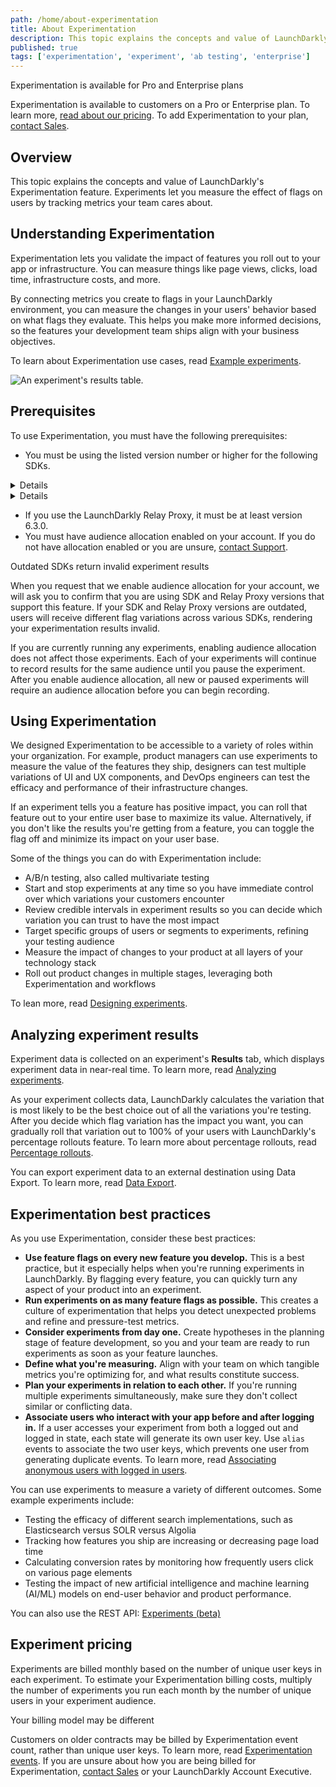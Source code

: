 ```yaml
---
path: /home/about-experimentation
title: About Experimentation
description: This topic explains the concepts and value of LaunchDarkly's Experimentation feature.
published: true
tags: ['experimentation', 'experiment', 'ab testing', 'enterprise']
---
```


<Callout intent="primary">
<CalloutTitle>Experimentation is available for Pro and Enterprise plans</CalloutTitle>
<CalloutDescription>

Experimentation is available to customers on a Pro or Enterprise plan. To learn more, [read about our pricing](https://launchdarkly.com/pricing/). To add Experimentation to your plan, [contact Sales](https://launchdarkly.com/contact-sales/).

</CalloutDescription>
</Callout>

## Overview

This topic explains the concepts and value of LaunchDarkly's Experimentation feature. Experiments let you measure the effect of flags on users by tracking metrics your team cares about.

## Understanding Experimentation

Experimentation lets you validate the impact of features you roll out to your app or infrastructure. You can measure things like page views, clicks, load time, infrastructure costs, and more.

By connecting metrics you create to flags in your LaunchDarkly environment, you can measure the changes in your users' behavior based on what flags they evaluate. This helps you make more informed decisions, so the features your development team ships align with your business objectives.

To learn about Experimentation use cases, read [Example experiments](/guides/experimentation/example-experiments).

![An experiment's results table.](experiment-results.png)

## Prerequisites

To use Experimentation, you must have the following prerequisites:

- You must be using the listed version number or higher for the following SDKs.

<Details summary="Click to expand a table listing required client-side SDK versions">

Client-side SDKs:

<Table>
  <TableHeader>
    <TableHeadCell>SDK</TableHeadCell>
    <TableHeadCell>Version</TableHeadCell>
  </TableHeader>
  <TableBody>
    <TableRow>
      <TableCell>.NET (client-side/Xamarin)</TableCell>
      <TableCell>2.0.0</TableCell>
    </TableRow>
    <TableRow>
      <TableCell>Android</TableCell>
      <TableCell>3.1.0</TableCell>
    </TableRow>
    <TableRow>
      <TableCell>C/C++</TableCell>
      <TableCell>2.4.8</TableCell>
    </TableRow>
    <TableRow>
      <TableCell>Electron</TableCell>
      <TableCell>All versions</TableCell>
    </TableRow>
    <TableRow>
      <TableCell>Flutter</TableCell>
      <TableCell>0.2.0</TableCell>
    </TableRow>
    <TableRow>
      <TableCell>iOS</TableCell>
      <TableCell>All versions</TableCell>
    </TableRow>
    <TableRow>
      <TableCell>JavaScript</TableCell>
      <TableCell>2.6.0</TableCell>
    </TableRow>
    <TableRow>
      <TableCell>Node.js</TableCell>
      <TableCell>All versions</TableCell>
    </TableRow>
    <TableRow>
      <TableCell>React Native</TableCell>
      <TableCell>5.0.0</TableCell>
    </TableRow>
    <TableRow>
      <TableCell>React Web</TableCell>
      <TableCell>All versions</TableCell>
    </TableRow>
    <TableRow>
      <TableCell>Roku</TableCell>
      <TableCell>All versions</TableCell>
    </TableRow>
    <TableRow>
      <TableCell>Vue</TableCell>
      <TableCell>All versions</TableCell>
    </TableRow>
</TableBody>
</Table>

</Details>

<Details summary="Click to expand a table listing required server-side SDK versions">

Server-side SDKs:

<Table>
  <TableHeader>
    <TableHeadCell>SDK</TableHeadCell>
    <TableHeadCell>Version</TableHeadCell>
  </TableHeader>
  <TableBody>
  <TableRow>
    <TableCell>.NET</TableCell>
    <TableCell>6.1.0</TableCell>
  </TableRow>
  <TableRow>
    <TableCell>Apex</TableCell>
    <TableCell>1.1.0</TableCell>
  </TableRow>
  <TableRow>
    <TableCell>C/C++</TableCell>
    <TableCell>2.4.0</TableCell>
  </TableRow>
  <TableRow>
    <TableCell>Erlang</TableCell>
    <TableCell>1.2.0</TableCell>
  </TableRow>
  <TableRow>
    <TableCell>Go</TableCell>
    <TableCell>5.4.0</TableCell>
  </TableRow>
  <TableRow>
    <TableCell>Haskell</TableCell>
    <TableCell>2.2.0</TableCell>
  </TableRow>
  <TableRow>
    <TableCell>Java</TableCell>
    <TableCell>5.5.0</TableCell>
  </TableRow>
  <TableRow>
    <TableCell>Lua</TableCell>
    <TableCell>2.4.0</TableCell>
  </TableRow>
  <TableRow>
    <TableCell>Node.js</TableCell>
    <TableCell>6.1.0</TableCell>
  </TableRow>
  <TableRow>
    <TableCell>PHP</TableCell>
    <TableCell>4.1.0</TableCell>
  </TableRow>
  <TableRow>
    <TableCell>Python</TableCell>
    <TableCell>7.2.0</TableCell>
  </TableRow>
  <TableRow>
    <TableCell>Ruby</TableCell>
    <TableCell>6.2.0</TableCell>
  </TableRow>
  <TableRow>
    <TableCell>Rust</TableCell>
    <TableCell>1.0.0-beta.1</TableCell>
  </TableRow>
</TableBody>
</Table>

</Details>

- If you use the LaunchDarkly Relay Proxy, it must be at least version 6.3.0.
- You must have audience allocation enabled on your account. If you do not have allocation enabled or you are unsure, [contact Support](https://support.launchdarkly.com/hc/en-us/requests/new).

<Callout intent="alert">
<CalloutTitle>Outdated SDKs return invalid experiment results</CalloutTitle>
<CalloutDescription>

When you request that we enable audience allocation for your account, we will ask you to confirm that you are using SDK and Relay Proxy versions that support this feature. If your SDK and Relay Proxy versions are outdated, users will receive different flag variations across various SDKs, rendering your experimentation results invalid.

</CalloutDescription>
</Callout>

If you are currently running any experiments, enabling audience allocation does not affect those experiments. Each of your experiments will continue to record results for the same audience until you pause the experiment. After you enable audience allocation, all new or paused experiments will require an audience allocation before you can begin recording.

## Using Experimentation

We designed Experimentation to be accessible to a variety of roles within your organization. For example, product managers can use experiments to measure the value of the features they ship, designers can test multiple variations of UI and UX components, and DevOps engineers can test the efficacy and performance of their infrastructure changes.

If an experiment tells you a feature has positive impact, you can roll that feature out to your entire user base to maximize its value. Alternatively, if you don't like the results you're getting from a feature, you can toggle the flag off and minimize its impact on your user base.

Some of the things you can do with Experimentation include:

- A/B/n testing, also called multivariate testing
- Start and stop experiments at any time so you have immediate control over which variations your customers encounter
- Review credible intervals in experiment results so you can decide which variation you can trust to have the most impact
- Target specific groups of users or segments to experiments, refining your testing audience
- Measure the impact of changes to your product at all layers of your technology stack
- Roll out product changes in multiple stages, leveraging both Experimentation and workflows

To lean more, read [Designing experiments](/guides/experimentation/designing-experiments).

## Analyzing experiment results

Experiment data is collected on an experiment's **Results** tab, which displays experiment data in near-real time. To learn more, read [Analyzing experiments](/home/analyzing-experiments).

As your experiment collects data, LaunchDarkly calculates the variation that is most likely to be the best choice out of all the variations you're testing. After you decide which flag variation has the impact you want, you can gradually roll that variation out to 100% of your users with LaunchDarkly's percentage rollouts feature. To learn more about percentage rollouts, read [Percentage rollouts](/home/flags/rollouts).

You can export experiment data to an external destination using Data Export. To learn more, read [Data Export](/home/data-export).

## Experimentation best practices

As you use Experimentation, consider these best practices:

- **Use feature flags on every new feature you develop.** This is a best practice, but it especially helps when you're running experiments in LaunchDarkly. By flagging every feature, you can quickly turn any aspect of your product into an experiment.
- **Run experiments on as many feature flags as possible.** This creates a culture of experimentation that helps you detect unexpected problems and refine and pressure-test metrics.
- **Consider experiments from day one.** Create hypotheses in the planning stage of feature development, so you and your team are ready to run experiments as soon as your feature launches.
- **Define what you're measuring.** Align with your team on which tangible metrics you're optimizing for, and what results constitute success.
- **Plan your experiments in relation to each other.** If you're running multiple experiments simultaneously, make sure they don't collect similar or conflicting data.
- **Associate users who interact with your app before and after logging in.** If a user accesses your experiment from both a logged out and logged in state, each state will generate its own user key. Use `alias` events to associate the two user keys, which prevents one user from generating duplicate events. To learn more, read [Associating anonymous users with logged in users](/home/users/anonymous-users#associating-anonymous-users-with-logged-in-users).

You can use experiments to measure a variety of different outcomes. Some example experiments include:

- Testing the efficacy of different search implementations, such as Elasticsearch versus SOLR versus Algolia
- Tracking how features you ship are increasing or decreasing page load time
- Calculating conversion rates by monitoring how frequently users click on various page elements
- Testing the impact of new artificial intelligence and machine learning (AI/ML) models on end-user behavior and product performance.

<LearnMore>

You can also use the REST API: [Experiments (beta)](https://apidocs.launchdarkly.com/tag/Experiments-(beta))

</LearnMore>

## Experiment pricing

Experiments are billed monthly based on the number of unique user keys in each experiment. To estimate your Experimentation billing costs, multiply the number of experiments you run each month by the number of unique users in your experiment audience.

<Callout intent="info">
<CalloutTitle>Your billing model may be different</CalloutTitle>
<CalloutDescription>

Customers on older contracts may be billed by Experimentation event count, rather than unique user keys. To learn more, read [Experimentation events](/home/about-experimentation/events). If you are unsure about how you are being billed for Experimentation, [contact Sales](https://launchdarkly.com/contact-sales/) or your LaunchDarkly Account Executive.

</CalloutDescription>
</Callout>
